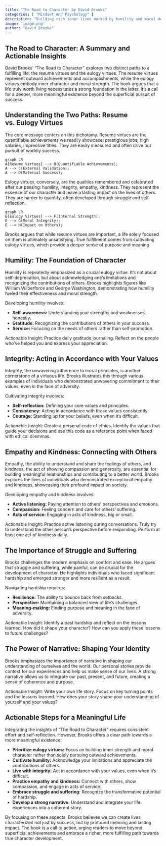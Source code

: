 ```yaml
---
title: "The Road to Character by David Brooks"
categories: [ "Mindset And Psychology" ]
description: "Building rich inner lives marked by humility and moral depth"
image: 'image.png'
author: "David Brooks"
---
```

## The Road to Character: A Summary and Actionable Insights

David Brooks' "The Road to Character" explores two distinct paths to a fulfilling life: the resume virtues and the eulogy virtues.  The resume virtues represent outward achievements and accomplishments, while the eulogy virtues embody inner character and moral strength.  The book argues that a life truly worth living necessitates a strong foundation in the latter.  It's a call for a deeper, more meaningful existence beyond the superficial pursuit of success.


## Understanding the Two Paths: Resume vs. Eulogy Virtues

The core message centers on this dichotomy.  Resume virtues are the quantifiable achievements we readily showcase: prestigious jobs, high salaries, impressive titles.  They are easily measured and often drive our pursuit of worldly success.

```mermaid
graph LR
A[Resume Virtues] --> B(Quantifiable Achievements);
A --> C(External Validation);
A --> D(Material Success);
```

Eulogy virtues, conversely, are the qualities remembered and celebrated after our passing: humility, integrity, empathy, kindness.  They represent the essence of our character and leave a lasting impact on the lives of others.  They are harder to quantify, often developed through struggle and self-reflection.

```mermaid
graph LR
E[Eulogy Virtues] --> F(Internal Strength);
E --> G(Moral Integrity);
E --> H(Impact on Others);
```

Brooks argues that while resume virtues are important, a life solely focused on them is ultimately unsatisfying.  True fulfillment comes from cultivating eulogy virtues, which provide a deeper sense of purpose and meaning.


## Humility: The Foundation of Character

Humility is repeatedly emphasized as a crucial eulogy virtue. It's not about self-deprecation, but about acknowledging one's limitations and recognizing the contributions of others.  Brooks highlights figures like William Wilberforce and George Washington, demonstrating how humility fueled their effectiveness and moral strength.  

Developing humility involves:

* **Self-awareness:** Understanding your strengths and weaknesses honestly.
* **Gratitude:** Recognizing the contributions of others in your success.
* **Service:** Focusing on the needs of others rather than self-promotion.

Actionable Insight:  Practice daily gratitude journaling. Reflect on the people who've helped you and express your appreciation.


## Integrity: Acting in Accordance with Your Values

Integrity, the unwavering adherence to moral principles, is another cornerstone of a virtuous life. Brooks illustrates this through various examples of individuals who demonstrated unwavering commitment to their values, even in the face of adversity.  

Cultivating integrity involves:

* **Self-reflection:** Defining your core values and principles.
* **Consistency:** Acting in accordance with those values consistently.
* **Courage:** Standing up for your beliefs, even when it's difficult.


Actionable Insight:  Create a personal code of ethics.  Identify the values that guide your decisions and use this code as a reference point when faced with ethical dilemmas.


## Empathy and Kindness: Connecting with Others

Empathy, the ability to understand and share the feelings of others, and kindness, the act of showing compassion and generosity, are essential for building meaningful relationships and contributing to a better world.  Brooks explores the lives of individuals who demonstrated exceptional empathy and kindness, showcasing their profound impact on society.

Developing empathy and kindness involves:

* **Active listening:** Paying attention to others' perspectives and emotions.
* **Compassion:** Feeling concern and care for others' suffering.
* **Acts of service:** Engaging in acts of kindness, big or small.

Actionable Insight: Practice active listening during conversations.  Truly try to understand the other person's perspective before responding.  Perform at least one act of kindness daily.


## The Importance of Struggle and Suffering

Brooks challenges the modern emphasis on comfort and ease. He argues that struggle and suffering, while painful, can be crucial for the development of character.  He highlights individuals who faced significant hardship and emerged stronger and more resilient as a result.  

Navigating hardship requires:

* **Resilience:** The ability to bounce back from setbacks.
* **Perspective:** Maintaining a balanced view of life's challenges.
* **Meaning-making:** Finding purpose and meaning in the face of adversity.


Actionable Insight:  Identify a past hardship and reflect on the lessons learned.  How did it shape your character? How can you apply these lessons to future challenges?


##  The Power of Narrative: Shaping Your Identity

Brooks emphasizes the importance of narrative in shaping our understanding of ourselves and the world. Our personal stories provide context for our experiences and help us make sense of our lives.  A strong narrative allows us to integrate our past, present, and future, creating a sense of coherence and purpose.


Actionable Insight:  Write your own life story.  Focus on key turning points and the lessons learned.  How does your story shape your understanding of yourself and your values?


##  Actionable Steps for a Meaningful Life

Integrating the insights of "The Road to Character" requires consistent effort and self-reflection.  However, Brooks offers a clear path towards a more meaningful existence:

* **Prioritize eulogy virtues:** Focus on building inner strength and moral character rather than solely pursuing outward achievements.
* **Cultivate humility:** Acknowledge your limitations and appreciate the contributions of others.
* **Live with integrity:** Act in accordance with your values, even when it's difficult.
* **Practice empathy and kindness:** Connect with others, show compassion, and engage in acts of service.
* **Embrace struggle and suffering:**  Recognize the transformative potential of hardship.
* **Develop a strong narrative:**  Understand and integrate your life experiences into a coherent story.


By focusing on these aspects, Brooks believes we can create lives characterized not just by success, but by profound meaning and lasting impact.  The book is a call to action, urging readers to move beyond superficial achievements and embrace a richer, more fulfilling path towards true character development.

